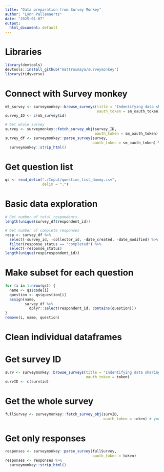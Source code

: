 ```yaml
---
title: "Data preparation from Survey Monkey"
author: "Lynn Pallemaerts"
date: "2025-01-07"
output:
  html_document: default
---
```


# Libraries

```r
library(devtools)
devtools::install_github("mattroumaya/surveymonkey")
library(tidyverse)
```

# Connect with Survey monkey

```r
m5_survey <- surveymonkey::browse_surveys(title = "Indentifying data sharing issues regarding camera trap data in Europe -- dummy version",
                                          oauth_token = sm_oauth_token)
survey_ID <- c(m5_survey$id)

# Get whole survey
survey <- surveymonkey::fetch_survey_obj(survey_ID,
                                         oauth_token = sm_oauth_token)
survey_df <- surveymonkey::parse_survey(survey,
                                        oauth_token = sm_oauth_token) %>%
  surveymonkey::strip_html()
```

# Get question list

```r
qs <- read_delim("./Input/question_list_dummy.csv",
                 delim = ";")
```

# Basic data exploration

```r
# Get number of total respondents
length(unique(survey_df$respondent_id))

# Get number of complete responses
resp <- survey_df %>%
  select(-survey_id, -collector_id, -date_created, -date_modified) %>%
  filter(response_status == "completed") %>%
  select(-response_status)
length(unique(resp$respondent_id))
```

# Make subset for each question

```r
for (i in 1:nrow(qs)) {
  name <- qs$code[i]
  question <- qs$question[i]
  assign(name, 
         survey_df %>%
           dplyr::select(respondent_id, contains(question)))
}
remove(i, name, question)
```

# Clean individual dataframes













# Get survey ID

```r
surv <- surveymonkey::browse_surveys(title = "Indentifying data sharing issues regarding camera trap data in Europe -- dummy version",
                                     oauth_token = token)
survID <- c(surv$id)
```

# Get the whole survey

```r
fullSurvey <- surveymonkey::fetch_survey_obj(survID,
                                             oauth_token = token) # your survey's ID goes here
```

# Get only responses

```r
responses <- surveymonkey::parse_survey(fullSurvey,
                                        oauth_token = token)
responses <- responses %>%
  surveymonkey::strip_html()
```
